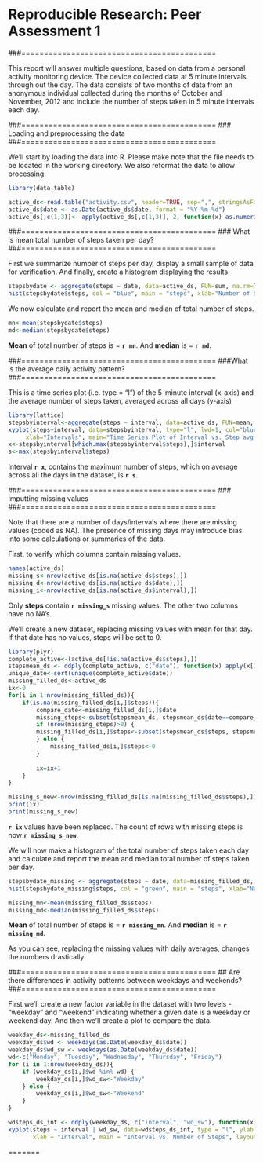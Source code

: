 # Reproducible Research: Peer Assessment 1

###===========================================



This report will answer multiple questions, based on data from a personal
activity monitoring device. The device collected data at 5 minute intervals through out the day. The data consists of two months of data from an anonymous individual collected during the months of October and November, 2012 and include the number of steps taken in 5 minute intervals each day.

###===========================================
### Loading and preprocessing the data
###===========================================

We'll start by loading the data into R. Please make note that the file needs to be located in the working directory. We also reformat the data to allow processing.

```r
library(data.table)

active_ds<-read.table("activity.csv", header=TRUE, sep=",", stringsAsFactors=FALSE)
active_ds$date <- as.Date(active_ds$date, format = "%Y-%m-%d")
active_ds[,c(1,3)]<- apply(active_ds[,c(1,3)], 2, function(x) as.numeric(x))
```


###===========================================
### What is mean total number of steps taken per day?
###===========================================

First we summarize number of steps per day, display a small sample of data for verification. And finally, create a histogram displaying the results.


```r

stepsbydate <- aggregate(steps ~ date, data=active_ds, FUN=sum, na.rm=TRUE)
hist(stepsbydate$steps, col = "blue", main = "steps", xlab="Number of Steps, Daily")

```

We now calculate and report the mean and median of total number of steps.

```r
mn<-mean(stepsbydate$steps)
md<-median(stepsbydate$steps)
```

**Mean** of total number of steps is = **`r mn`**. And **median** is = **`r md`**.

###===========================================
###What is the average daily activity pattern?
###===========================================



This is a time series plot (i.e. type = "l") of the 5-minute interval (x-axis) and the average number of steps taken, averaged across all days (y-axis)

```r
library(lattice)
stepsbyinterval<-aggregate(steps ~ interval, data=active_ds, FUN=mean, na.rm=TRUE)
xyplot(steps~interval, data=stepsbyinterval, type="l", lwd=1, col="blue", ylab="Steps Avg.",
     xlab="Intervals", main="Time Series Plot of Interval vs. Step avg.")
x<-stepsbyinterval[which.max(stepsbyinterval$steps),]$interval
s<-max(stepsbyinterval$steps)
```

Interval **`r x`**, contains the maximum number of steps, which on average across all the days in the dataset, is **`r s`**.

###===========================================
### Imputting missing values
###===========================================

Note that there are a number of days/intervals where there are missing values (coded as NA). The presence of missing days may introduce bias into some calculations or summaries of the data.

First, to verify which columns contain missing values.

```r
names(active_ds)
missing_s<-nrow(active_ds[is.na(active_ds$steps),])
missing_d<-nrow(active_ds[is.na(active_ds$date),])
missing_i<-nrow(active_ds[is.na(active_ds$interval),])

```
Only **steps** contain **`r missing_s`** missing values. The other two columns have no NA's.


We'll create a new dataset, replacing missing values with mean for that day. If that date has no values, steps will be set to 0. 
    
```r
library(plyr)
complete_active<-(active_ds[!is.na(active_ds$steps),])
stepsmean_ds <- ddply(complete_active, c("date"), function(x) apply(x[1], 2, mean))
unique_date<-sort(unique(complete_active$date))
missing_filled_ds<-active_ds
ix<-0
for(i in 1:nrow(missing_filled_ds)){
    if(is.na(missing_filled_ds[i,]$steps)){
        compare_date<-missing_filled_ds[i,]$date
        missing_steps<-subset(stepsmean_ds, stepsmean_ds$date==compare_date)
        if (nrow(missing_steps)>0) {
        missing_filled_ds[i,]$steps<-subset(stepsmean_ds$steps, stepsmean_ds$date==compare_date)
        } else {
            missing_filled_ds[i,]$steps<-0
        } 
        
        ix=ix+1
    }
}

missing_s_new<-nrow(missing_filled_ds[is.na(missing_filled_ds$steps),])
print(ix)
print(missing_s_new)
```

**`r ix`** values have been replaced. The count of rows with missing steps is now 
**`r missing_s_new`**.


We will now make a histogram of the total number of steps taken each day and calculate and report the mean and median total number of steps taken per day. 

```r

stepsbydate_missing <- aggregate(steps ~ date, data=missing_filled_ds, FUN=sum, na.rm=TRUE)
hist(stepsbydate_missing$steps, col = "green", main = "steps", xlab="Number of Steps, Daily")

```

```r
missing_mn<-mean(missing_filled_ds$steps)
missing_md<-median(missing_filled_ds$steps)
```

**Mean** of total number of steps is = **`r missing_mn`**. And **median** is = **`r missing_md`**. 

As you can see, replacing the missing values with daily averages, changes the numbers drastically. 

###===========================================
## Are there differences in activity patterns between weekdays and weekends?
###===========================================


First we'll create a new factor variable in the dataset with two levels - "weekday" and "weekend" indicating whether a given date is a weekday or weekend day. And then we'll create a plot to compare the data. 


 
```r
weekday_ds<-missing_filled_ds
weekday_ds$wd <- weekdays(as.Date(weekday_ds$date))
weekday_ds$wd_sw <- weekdays(as.Date(weekday_ds$date))
wd<-c("Monday", "Tuesday", "Wednesday", "Thursday", "Friday")
for (i in 1:nrow(weekday_ds)){
    if (weekday_ds[i,]$wd %in% wd) {
        weekday_ds[i,]$wd_sw<-"Weekday"
    } else {
        weekday_ds[i,]$wd_sw<-"Weekend"
    }
}

wdsteps_ds_int <- ddply(weekday_ds, c("interval", "wd_sw"), function(x) apply(x[1], 2, mean))
xyplot(steps ~ interval | wd_sw, data=wdsteps_ds_int, type = "l", ylab = "Number of Steps", 
       xlab = "Interval", main = "Interval vs. Number of Steps", layout = c(1, 2))

```
=======
